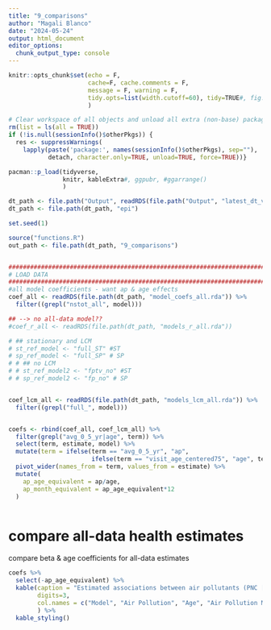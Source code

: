 ```yaml
---
title: "9_comparisons"
author: "Magali Blanco"
date: "2024-05-24"
output: html_document
editor_options: 
  chunk_output_type: console
---
```


```r
knitr::opts_chunk$set(echo = F, 
                      cache=F, cache.comments = F, 
                      message = F, warning = F, 
                      tidy.opts=list(width.cutoff=60), tidy=TRUE#, fig.height = 10, fig.width = 10
                      )  

# Clear workspace of all objects and unload all extra (non-base) packages
rm(list = ls(all = TRUE))
if (!is.null(sessionInfo()$otherPkgs)) {
  res <- suppressWarnings(
    lapply(paste('package:', names(sessionInfo()$otherPkgs), sep=""),
           detach, character.only=TRUE, unload=TRUE, force=TRUE))}

pacman::p_load(tidyverse, 
               knitr, kableExtra#, ggpubr, #ggarrange()
               )    

dt_path <- file.path("Output", readRDS(file.path("Output", "latest_dt_version.rda")))
dt_path <- file.path(dt_path, "epi")

set.seed(1)

source("functions.R")
out_path <- file.path(dt_path, "9_comparisons")


##################################################################################################
# LOAD DATA
##################################################################################################
#all model coefficients - want ap & age effects
coef_all <- readRDS(file.path(dt_path, "model_coefs_all.rda")) %>%
  filter((grepl("nstot_all", model)))

## --> no all-data model??
#coef_r_all <- readRDS(file.path(dt_path, "models_r_all.rda")) 

# ## stationary and LCM
# st_ref_model <- "full_ST" #ST 
# sp_ref_model <- "full_SP" # SP 
# # ## no LCM
# # st_ref_model2 <- "fptv_no" #ST 
# # sp_ref_model2 <- "fp_no" # SP 


coef_lcm_all <- readRDS(file.path(dt_path, "models_lcm_all.rda")) %>%
  filter((grepl("full_", model)))


coefs <- rbind(coef_all, coef_lcm_all) %>%
  filter(grepl("avg_0_5_yr|age", term)) %>%
  select(term, estimate, model) %>%
  mutate(term = ifelse(term == "avg_0_5_yr", "ap",
                       ifelse(term == "visit_age_centered75", "age", term))) %>%
  pivot_wider(names_from = term, values_from = estimate) %>%
  mutate(
    ap_age_equivalent = ap/age,
    ap_month_equivalent = ap_age_equivalent*12
  )



```

# compare all-data health estimates
compare beta & age coefficients for all-data estimates
```r
coefs %>%
  select(-ap_age_equivalent) %>%
  kable(caption = "Estimated associations between air pollutants (PNC [1,900 pt/cm3], PM2.5 [1 ug/m3]) and one year of aging with baseline CASI-IRT score, as determined by reference models (PNC all-data stationary mobile monitoring model, PM2.5 models with LCMs). Air pollution associations are scaled relative to the age association to contextualize their effects.",
        digits=3, 
        col.names = c("Model", "Air Pollution", "Age", "Air Pollution Month Equivalent")
        ) %>%
  kable_styling()

```

